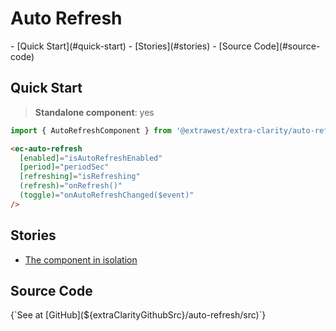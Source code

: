 

<style>
  { docsStylePatch }
</style>

<Meta title="Components/Auto Refresh/Overview"  />

# Auto Refresh

<div className="table-of-contents">
  - [Quick Start](#quick-start)
  - [Stories](#stories)
  - [Source Code](#source-code)
</div>

## Quick Start

> **Standalone component**: yes

```typescript
import { AutoRefreshComponent } from '@extrawest/extra-clarity/auto-refresh';
```
```html
<ec-auto-refresh
  [enabled]="isAutoRefreshEnabled"
  [period]="periodSec"
  [refreshing]="isRefreshing"
  (refresh)="onRefresh()"
  (toggle)="onAutoRefreshChanged($event)"
/>
```

## Stories

* [The component in isolation](/story/components-auto-refresh--auto-refresh-story)

## Source Code

<Markdown>
  {`See at [GitHub](${extraClarityGithubSrc}/auto-refresh/src)`}
</Markdown>
